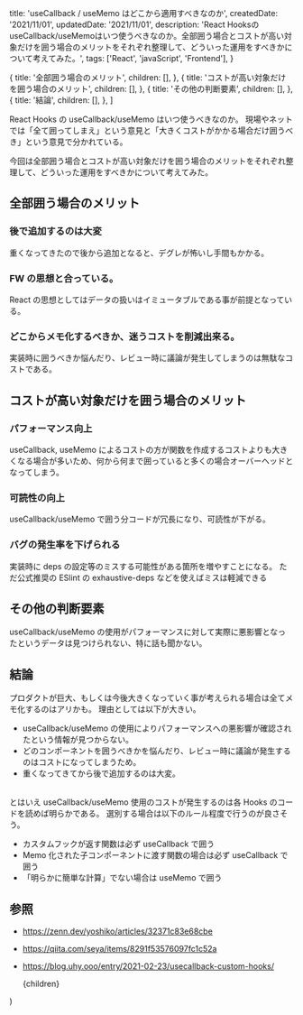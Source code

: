 
  title: 'useCallback / useMemo はどこから適用すべきなのか',
  createdDate: '2021/11/01',
  updatedDate: '2021/11/01',
  description:
    'React HooksのuseCallback/useMemoはいつ使うべきなのか。全部囲う場合とコストが高い対象だけを囲う場合のメリットをそれぞれ整理して、どういった運用をすべきかについて考えてみた。',
  tags: ['React', 'javaScript', 'Frontend'],
}

  {
    title: '全部囲う場合のメリット',
    children: [],
  },
  {
    title: 'コストが高い対象だけを囲う場合のメリット',
    children: [],
  },
  {
    title: 'その他の判断要素',
    children: [],
  },
  {
    title: '結論',
    children: [],
  },
]

<!-- 記事の内容 -->

React Hooks の useCallback/useMemo はいつ使うべきなのか。
現場やネットでは「全て囲ってしまえ」という意見と「大きくコストがかかる場合だけ囲うべき」という意見で分かれている。

今回は全部囲う場合とコストが高い対象だけを囲う場合のメリットをそれぞれ整理して、どういった運用をすべきかについて考えてみた。

## 全部囲う場合のメリット

### 後で追加するのは大変

重くなってきたので後から追加となると、デグレが怖いし手間もかかる。

### FW の思想と合っている。

React の思想としてはデータの扱いはイミュータブルである事が前提となっている。

### どこからメモ化するべきか、迷うコストを削減出来る。

実装時に囲うべきか悩んだり、レビュー時に議論が発生してしまうのは無駄なコストである。

## コストが高い対象だけを囲う場合のメリット

### パフォーマンス向上

useCallback, useMemo によるコストの方が関数を作成するコストよりも大きくなる場合が多いため、何から何まで囲っていると多くの場合オーバーヘッドとなってしまう。

### 可読性の向上

useCallback/useMemo で囲う分コードが冗長になり、可読性が下がる。

### バグの発生率を下げられる

実装時に deps の設定等のミスする可能性がある箇所を増やすことになる。
ただ公式推奨の ESlint の exhaustive-deps などを使えばミスは軽減できる

## その他の判断要素

useCallback/useMemo の使用がパフォーマンスに対して実際に悪影響となったというデータは見つけられない、特に話も聞かない。

## 結論

プロダクトが巨大、もしくは今後大きくなっていく事が考えられる場合は全てメモ化するのはアリかも。
理由としては以下が大きい。

- useCallback/useMemo の使用によりパフォーマンスへの悪影響が確認されたという情報が見つからない。
- どのコンポーネントを囲うべきかを悩んだり、レビュー時に議論が発生するのはコストになってしまうため。
- 重くなってきてから後で追加するのは大変。
  <br />
  <br />

とはいえ useCallback/useMemo 使用のコストが発生するのは各 Hooks のコードを読めば明らかである。
選別する場合は以下のルール程度で行うのが良さそう。

- カスタムフックが返す関数は必ず useCallback で囲う
- Memo 化された子コンポーネントに渡す関数の場合は必ず useCallback で囲う
- 「明らかに簡単な計算」でない場合は useMemo で囲う

## 参照

- https://zenn.dev/yoshiko/articles/32371c83e68cbe
- https://qiita.com/seya/items/8291f53576097fc1c52a
- https://blog.uhy.ooo/entry/2021-02-23/usecallback-custom-hooks/

  <Layout meta={meta} headlines={headlines} type="post">
    {children}
  </Layout>
)
